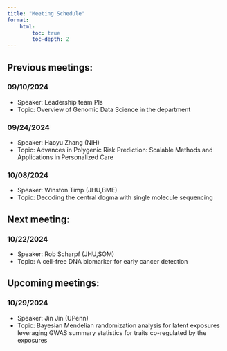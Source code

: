 ```yaml
---
title: "Meeting Schedule"
format:
    html:
        toc: true
        toc-depth: 2
---
```


## Previous meetings:
### 09/10/2024
*    Speaker: Leadership team PIs
*    Topic: Overview of Genomic Data Science in the department

### 09/24/2024
*    Speaker: Haoyu Zhang (NIH)
*    Topic: Advances in Polygenic Risk Prediction: Scalable Methods and Applications in Personalized Care

### 10/08/2024
*    Speaker: Winston Timp (JHU,BME)
*    Topic: Decoding the central dogma with single molecule sequencing

## Next meeting:
### 10/22/2024
*    Speaker: Rob Scharpf (JHU,SOM)
*    Topic: A cell-free DNA biomarker for early cancer detection

## Upcoming meetings:
### 10/29/2024
*    Speaker: Jin Jin (UPenn)
*    Topic: Bayesian Mendelian randomization analysis for latent exposures leveraging GWAS summary statistics for traits co-regulated by the exposures
